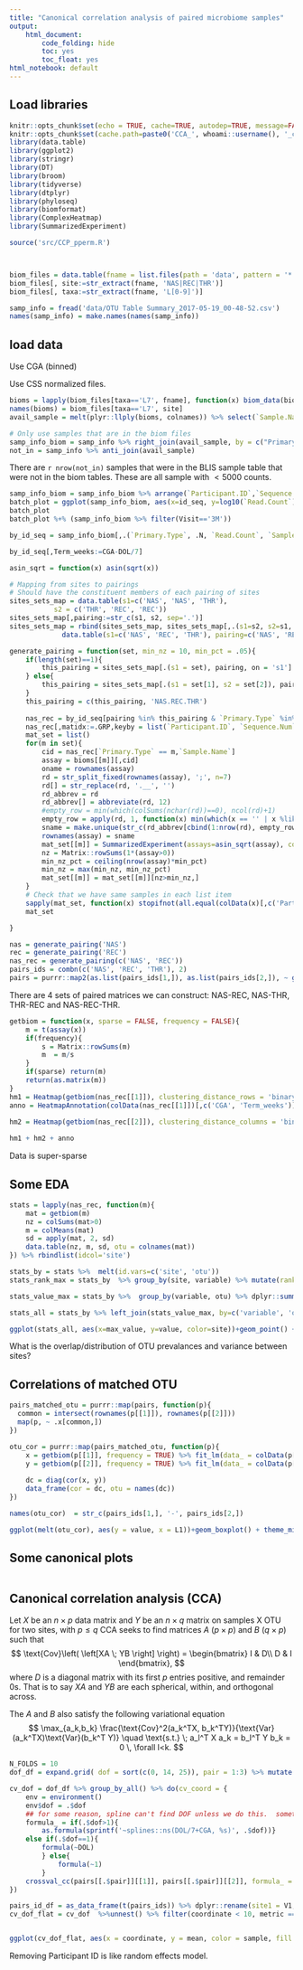 ```yaml
---
title: "Canonical correlation analysis of paired microbiome samples"
output:
    html_document:
        code_folding: hide
        toc: yes
        toc_float: yes
html_notebook: default
---
```


## Load libraries

```r
knitr::opts_chunk$set(echo = TRUE, cache=TRUE, autodep=TRUE, message=FALSE, warning=FALSE)
knitr::opts_chunk$set(cache.path=paste0('CCA_', whoami::username(), '_cache/'))
library(data.table)
library(ggplot2)
library(stringr)
library(DT)
library(broom)
library(tidyverse)
library(dtplyr)
library(phyloseq)
library(biomformat)
library(ComplexHeatmap)
library(SummarizedExperiment)

source('src/CCP_pperm.R')



biom_files = data.table(fname = list.files(path = 'data', pattern = '*.biom', full.names = TRUE))
biom_files[, site:=str_extract(fname, 'NAS|REC|THR')]
biom_files[, taxa:=str_extract(fname, 'L[0-9]')]

samp_info = fread('data/OTU Table Summary_2017-05-19_00-48-52.csv')
names(samp_info) = make.names(names(samp_info))
```

## load data

Use CGA (binned)

Use CSS normalized files.

```r
bioms = lapply(biom_files[taxa=='L7', fname], function(x) biom_data(biomformat::read_biom(x)))
names(bioms) = biom_files[taxa=='L7', site]
avail_sample = melt(plyr::llply(bioms, colnames)) %>% select(`Sample.Name` = value, `Primary.Type` = L1) %>% data.table()

# Only use samples that are in the biom files
samp_info_biom = samp_info %>% right_join(avail_sample, by = c("Primary.Type", "Sample.Name")) %>% filter(Visit != 'Illness Visits', !is.na(Rectal.DOL..BLIS.Calculated.))
not_in = samp_info %>% anti_join(avail_sample)
```

There are `r nrow(not_in)` samples that were in the BLIS sample table that were not in the biom tables.  These are all sample with $<5000$ counts.

```r
samp_info_biom = samp_info_biom %>% arrange(`Participant.ID`,`Sequence.Num`) %>% mutate(id_seq = as.integer(interaction(`Sequence.Num`, `Participant.ID`)))
batch_plot = ggplot(samp_info_biom, aes(x=id_seq, y=log10(`Read.Count`), color=`Primary.Type`))+geom_point(size=1, alpha=.5) + geom_smooth() + xlab("Sorted Participant.ID")
batch_plot
batch_plot %+% (samp_info_biom %>% filter(Visit=='3M'))
```

```r
by_id_seq = samp_info_biom[,.(`Primary.Type`, .N, `Read.Count`, `Sample.Name`, Visit, DOL = `Rectal.DOL..BLIS.Calculated.`, CGA = `Rectal.CGA..BLIS.Calculated.`, pairing = paste0(sort(`Primary.Type`), collapse = '.')),by = list(`Participant.ID`, `Sequence.Num`)]

by_id_seq[,Term_weeks:=CGA-DOL/7]

asin_sqrt = function(x) asin(sqrt(x))

# Mapping from sites to pairings
# Should have the constituent members of each pairing of sites
sites_sets_map = data.table(s1=c('NAS', 'NAS', 'THR'),
           s2 = c('THR', 'REC', 'REC'))
sites_sets_map[,pairing:=str_c(s1, s2, sep='.')]
sites_sets_map = rbind(sites_sets_map, sites_sets_map[,.(s1=s2, s2=s1, pairing)],
             data.table(s1=c('NAS', 'REC', 'THR'), pairing=c('NAS', 'REC', 'THR')), fill=TRUE)

generate_pairing = function(set, min_nz = 10, min_pct = .05){
    if(length(set)==1){
        this_pairing = sites_sets_map[.(s1 = set), pairing, on = 's1']
    } else{
        this_pairing = sites_sets_map[.(s1 = set[1], s2 = set[2]), pairing, on = c('s1', 's2')]
    }
    this_pairing = c(this_pairing, 'NAS.REC.THR')
    
    nas_rec = by_id_seq[pairing %in% this_pairing & `Primary.Type` %in% set]
    nas_rec[,matidx:=.GRP,keyby = list(`Participant.ID`, `Sequence.Num`)]
    mat_set = list()
    for(m in set){
        cid = nas_rec[`Primary.Type` == m,`Sample.Name`]
        assay = bioms[[m]][,cid]
        oname = rownames(assay)
        rd = str_split_fixed(rownames(assay), ';', n=7)
        rd[] = str_replace(rd, '.__', '')
        rd_abbrev = rd
        rd_abbrev[] = abbreviate(rd, 12)
        #empty_row = min(which(colSums(nchar(rd))==0), ncol(rd)+1)
        empty_row = apply(rd, 1, function(x) min(which(x == '' | x %like% 'Other'), length(x) + 1))
        sname = make.unique(str_c(rd_abbrev[cbind(1:nrow(rd), empty_row-2)], rd[cbind(1:nrow(rd), empty_row-1)], sep = '.'))
        rownames(assay) = sname
        mat_set[[m]] = SummarizedExperiment(assays=asin_sqrt(assay), colData=nas_rec[data.table('Sample.Name' = cid),,on = 'Sample.Name'], rowData=data.table(taxa=rd, sname=sname, original_name=oname))
        nz = Matrix::rowSums(1*(assay>0))
        min_nz_pct = ceiling(nrow(assay)*min_pct)
        min_nz = max(min_nz, min_nz_pct)
        mat_set[[m]] = mat_set[[m]][nz>min_nz,]
    }
    # Check that we have same samples in each list item
    sapply(mat_set, function(x) stopifnot(all.equal(colData(x)[,c('Participant.ID', 'Sequence.Num')], colData(mat_set[[1]])[,c('Participant.ID', 'Sequence.Num')], check.attributes=FALSE)))
    mat_set

}

nas = generate_pairing('NAS')
rec = generate_pairing('REC')
nas_rec = generate_pairing(c('NAS', 'REC'))
pairs_ids = combn(c('NAS', 'REC', 'THR'), 2)
pairs = purrr::map2(as.list(pairs_ids[1,]), as.list(pairs_ids[2,]), ~ generate_pairing(c(.x, .y)))
```

There are 4 sets of paired matrices we can construct: NAS-REC, NAS-THR, THR-REC and NAS-REC-THR.

```r
getbiom = function(x, sparse = FALSE, frequency = FALSE){
    m = t(assay(x))
    if(frequency){
        s = Matrix::rowSums(m)
        m  = m/s
    }
    if(sparse) return(m)
    return(as.matrix(m))
}
hm1 = Heatmap(getbiom(nas_rec[[1]]), clustering_distance_rows = 'binary', clustering_distance_columns = 'binary', show_row_names=FALSE, show_column_names=FALSE)
anno = HeatmapAnnotation(colData(nas_rec[[1]])[,c('CGA', 'Term_weeks')], which='row')

hm2 = Heatmap(getbiom(nas_rec[[2]]), clustering_distance_columns = 'binary', show_row_names=FALSE, show_column_names=FALSE)
              
hm1 + hm2 + anno


```
Data is super-sparse

## Some EDA

```r
stats = lapply(nas_rec, function(m){
    mat = getbiom(m)
    nz = colSums(mat>0)
    m = colMeans(mat)
    sd = apply(mat, 2, sd)
    data.table(nz, m, sd, otu = colnames(mat))
}) %>% rbindlist(idcol='site')

stats_by = stats %>%  melt(id.vars=c('site', 'otu'))
stats_rank_max = stats_by  %>% group_by(site, variable) %>% mutate(rank=rank(-value))

stats_value_max = stats_by %>%  group_by(variable, otu) %>% dplyr::summarise(max_value = max(value))

stats_all = stats_by %>% left_join(stats_value_max, by=c('variable', 'otu'))

ggplot(stats_all, aes(x=max_value, y=value, color=site))+geom_point() + facet_wrap(~variable, scale='free')

```
What is the overlap/distribution of OTU prevalances and variance between sites?

## Correlations of matched OTU
```r
pairs_matched_otu = purrr::map(pairs, function(p){
  common = intersect(rownames(p[[1]]), rownames(p[[2]]))
  map(p, ~ .x[common,])
})

otu_cor = purrr::map(pairs_matched_otu, function(p){
    x = getbiom(p[[1]], frequency = TRUE) %>% fit_lm(data_ = colData(p[[1]]), formula_ = ~ splines::ns(DOL + CGA, 10) + Participant.ID) %>% resid_lm()
    y = getbiom(p[[2]], frequency = TRUE) %>% fit_lm(data_ = colData(p[[2]]), formula_ = ~ splines::ns(DOL + CGA, 10) + Participant.ID) %>% resid_lm()
    
    dc = diag(cor(x, y))
    data_frame(cor = dc, otu = names(dc))
})

names(otu_cor)  = str_c(pairs_ids[1,], '-', pairs_ids[2,])

ggplot(melt(otu_cor), aes(y = value, x = L1))+geom_boxplot() + theme_minimal() + ylab("Same OTU correlation")
```

## Some canonical plots

```r

```

## Canonical correlation analysis (CCA)

Let $X$ be an $n \times p$ data matrix and $Y$ be an $n \times q$ matrix on samples X OTU for two sites, with $p \leq q$  CCA seeks to find matrices $A$ ($p\times p$) and $B$ ($q \times p$) such that
$$
\text{Cov}\left( \left[XA \; YB \right] \right) = \begin{bmatrix}
I & D\\
D & I
\end{bmatrix},
$$
where $D$ is a diagonal matrix with its first $p$ entries positive, and remainder 0s.  That is to say $XA$ and $YB$ are each spherical, within, and orthogonal across.

The $A$ and $B$ also satisfy the following variational equation
$$
\max_{a_k,b_k} \frac{\text{Cov}^2(a_k^TX, b_k^TY)}{\text{Var}(a_k^TX)\text{Var}(b_k^T Y)} \quad \text{s.t.} \; a_l^T X a_k = b_l^T Y b_k = 0  \, \forall l<k.
$$

```r
N_FOLDS = 10
dof_df = expand.grid( dof = sort(c(0, 14, 25)), pair = 1:3) %>% mutate(Dof = str_c('DoF = ', dof))

cv_dof = dof_df %>% group_by_all() %>% do(cv_coord = {
    env = environment()
    env$dof = .$dof
    ## for some reason, spline can't find DOF unless we do this.  something about forcing evaluation.
    formula_ = if(.$dof>1){
        as.formula(sprintf('~splines::ns(DOL/7+CGA, %s)', .$dof))}
    else if(.$dof==1){
        formula(~DOL)
        } else{
            formula(~1)
        }
    crossval_cc(pairs[[.$pair]][[1]], pairs[[.$pair]][[2]], formula_ = formula_, center = FALSE, nfolds = N_FOLDS)
})

pairs_id_df = as_data_frame(t(pairs_ids)) %>% dplyr::rename(site1 = V1, site2 = V2)  %>% rowid_to_column(var = 'pair')
cv_dof_flat = cv_dof  %>%unnest() %>% filter(coordinate < 10, metric == 'cor') %>% left_join(pairs_id_df) %>% mutate(sem = sd/sqrt(N_FOLDS))


ggplot(cv_dof_flat, aes(x = coordinate, y = mean, color = sample, fill = sample))+geom_point() + geom_ribbon(aes(ymin = mean - 2*sem, ymax = mean + 2*sem), alpha = .4) + theme_minimal() + facet_grid(Dof ~ site1+site2) + geom_hline(yintercept = 0, lty = 2) + scale_x_continuous(breaks = c(1, 5, 10)) + ylab("Canonical corr. coef.") + theme(legend.position = 'bottom') + coord_cartesian(ylim=c(-.2, 1)) + scale_y_continuous(breaks = c(0, .5, 1))


```

Removing Participant ID is like random effects model.


